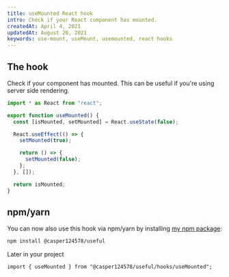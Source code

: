 ```yaml
---
title: useMounted React hook
intro: Check if your React component has mounted.
createdAt: April 4, 2021
updatedAt: August 20, 2021
keywords: use-mount, useMount, usemounted, react hooks
---
```


## The hook

Check if your component has mounted. This can be useful if you're using server side rendering.

```tsx:src/hooks/useMounted.ts
import * as React from "react";

export function useMounted() {
  const [isMounted, setMounted] = React.useState(false);

  React.useEffect(() => {
    setMounted(true);

    return () => {
      setMounted(false);
    };
  }, []);

  return isMounted;
}
```

## npm/yarn

You can now also use this hook via npm/yarn by installing [my npm package](https://npm.im/@casper124578/useful):

```bash
npm install @casper124578/useful
```

Later in your project

```tsx
import { useMounted } from "@casper124578/useful/hooks/useMounted";
```
